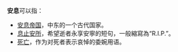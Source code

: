 '''安息'''可以指：

* [[安息帝国|安息帝国]]，中东的一个古代国家。
* [[息止安所|息止安所]]，希望逝者永享安寧的短句，一般縮寫為“R.I.P.”。
* [[死亡|死亡]]，作为对死者表示哀悼的委婉用语。

{{disambig|cat=二字消歧义}}